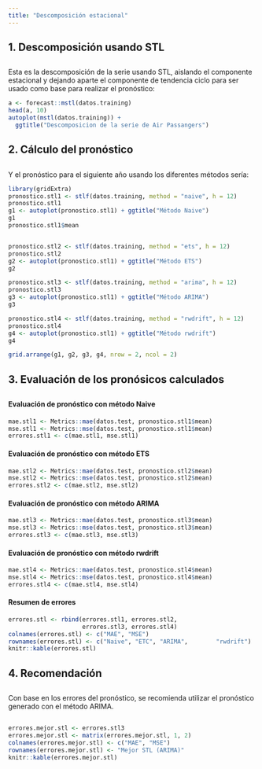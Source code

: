 ```yaml
---
title: "Descomposición estacional"
---
```


##  
## 1. Descomposición usando STL
##  

Esta es la descomposición de la serie usando STL, aislando el componente estacional y dejando aparte el componente de tendencia ciclo para ser usado como base para realizar el pronóstico:  


```r
a <- forecast::mstl(datos.training)
head(a, 10)
autoplot(mstl(datos.training)) +
  ggtitle("Descomposicion de la serie de Air Passangers")

```

##   
## 2. Cálculo del pronóstico 
##  

Y el pronóstico para el siguiente año usando los diferentes métodos  sería:

```r
library(gridExtra)
pronostico.stl1 <- stlf(datos.training, method = "naive", h = 12)
pronostico.stl1
g1 <- autoplot(pronostico.stl1) + ggtitle("Método Naive")
g1
pronostico.stl1$mean


pronostico.stl2 <- stlf(datos.training, method = "ets", h = 12)
pronostico.stl2
g2 <- autoplot(pronostico.stl1) + ggtitle("Método ETS")
g2

pronostico.stl3 <- stlf(datos.training, method = "arima", h = 12)
pronostico.stl3
g3 <- autoplot(pronostico.stl1) + ggtitle("Método ARIMA")
g3

pronostico.stl4 <- stlf(datos.training, method = "rwdrift", h = 12)
pronostico.stl4
g4 <- autoplot(pronostico.stl1) + ggtitle("Método rwdrift")
g4

grid.arrange(g1, g2, g3, g4, nrow = 2, ncol = 2)

```

##   
## 3. Evaluación de los pronósicos calculados 
## 

#### Evaluación de pronóstico con método Naive
####   

```r
mae.stl1 <- Metrics::mae(datos.test, pronostico.stl1$mean)
mse.stl1 <- Metrics::mse(datos.test, pronostico.stl1$mean)
errores.stl1 <- c(mae.stl1, mse.stl1)

```

####  
#### Evaluación de pronóstico con método ETS
####   

```r
mae.stl2 <- Metrics::mae(datos.test, pronostico.stl2$mean)
mse.stl2 <- Metrics::mse(datos.test, pronostico.stl2$mean)
errores.stl2 <- c(mae.stl2, mse.stl2)

```

####  
#### Evaluación de pronóstico con método ARIMA
####   

```r
mae.stl3 <- Metrics::mae(datos.test, pronostico.stl3$mean)
mse.stl3 <- Metrics::mse(datos.test, pronostico.stl3$mean)
errores.stl3 <- c(mae.stl3, mse.stl3)

```

####  
#### Evaluación de pronóstico con método rwdrift
####   

```r
mae.stl4 <- Metrics::mae(datos.test, pronostico.stl4$mean)
mse.stl4 <- Metrics::mse(datos.test, pronostico.stl4$mean)
errores.stl4 <- c(mae.stl4, mse.stl4)

```

####   
#### Resumen de errores
####  

```r
errores.stl <- rbind(errores.stl1, errores.stl2,
                     errores.stl3, errores.stl4)
colnames(errores.stl) <- c("MAE", "MSE")
rownames(errores.stl) <- c("Naive", "ETC", "ARIMA",        "rwdrift")
knitr::kable(errores.stl)
```

##   
## 4. Recomendación
##  

Con base en los errores del pronóstico, se recomienda utilizar el pronóstico generado con el método ARIMA.

##  

```r
errores.mejor.stl <- errores.stl3
errores.mejor.stl <- matrix(errores.mejor.stl, 1, 2)
colnames(errores.mejor.stl) <- c("MAE", "MSE")
rownames(errores.mejor.stl) <- "Mejor STL (ARIMA)"
knitr::kable(errores.mejor.stl)

```

